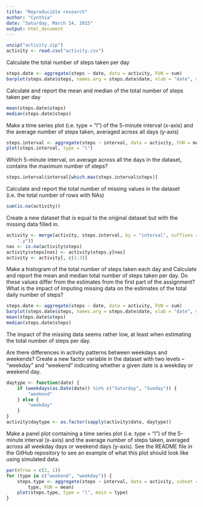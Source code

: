```yaml
---
title: "Reproducible research"
author: "Cynthia"
date: "Saturday, March 14, 2015"
output: html_document
---
```




```r
unzip("activity.zip")
activity <- read.csv("activity.csv")

```

Calculate the total number of steps taken per day

```r
steps.date <- aggregate(steps ~ date, data = activity, FUN = sum)
barplot(steps.date$steps, names.arg = steps.date$date, xlab = "date", ylab = "steps")

```

Calculate and report the mean and median of the total number of steps taken per day

```r
mean(steps.date$steps)
median(steps.date$steps)
```

Make a time series plot (i.e. type = "l") of the 5-minute interval (x-axis) and the average number of steps taken, averaged across all days (y-axis)

```r
steps.interval <- aggregate(steps ~ interval, data = activity, FUN = mean)
plot(steps.interval, type = "l")

```

Which 5-minute interval, on average across all the days in the dataset, contains the maximum number of steps?
```r
steps.interval$interval[which.max(steps.interval$steps)]

```

Calculate and report the total number of missing values in the dataset (i.e. the total number of rows with NAs)

```r
sum(is.na(activity))

```

Create a new dataset that is equal to the original dataset but with the missing data filled in.

```r
activity <- merge(activity, steps.interval, by = "interval", suffixes = c("", 
    ".y"))
nas <- is.na(activity$steps)
activity$steps[nas] <- activity$steps.y[nas]
activity <- activity[, c(1:3)]

```

Make a histogram of the total number of steps taken each day and Calculate and report the mean and median total number of steps taken per day. Do these values differ from the estimates from the first part of the assignment? What is the impact of imputing missing data on the estimates of the total daily number of steps?

```r
steps.date <- aggregate(steps ~ date, data = activity, FUN = sum)
barplot(steps.date$steps, names.arg = steps.date$date, xlab = "date", ylab = "steps")
mean(steps.date$steps)
median(steps.date$steps)

```

The impact of the missing data seems rather low, at least when estimating the total number of steps per day.



Are there differences in activity patterns between weekdays and weekends?
Create a new factor variable in the dataset with two levels – “weekday” and “weekend” indicating whether a given date is a weekday or weekend day.

```r
daytype <- function(date) {
    if (weekdays(as.Date(date)) %in% c("Saturday", "Sunday")) {
        "weekend"
    } else {
        "weekday"
    }
}
activity$daytype <- as.factor(sapply(activity$date, daytype))

```

Make a panel plot containing a time series plot (i.e. type = "l") of the 5-minute interval (x-axis) and the average number of steps taken, averaged across all weekday days or weekend days (y-axis). See the README file in the GitHub repository to see an example of what this plot should look like using simulated data.

```r
par(mfrow = c(2, 1))
for (type in c("weekend", "weekday")) {
    steps.type <- aggregate(steps ~ interval, data = activity, subset = activity$daytype == 
        type, FUN = mean)
    plot(steps.type, type = "l", main = type)
}

```